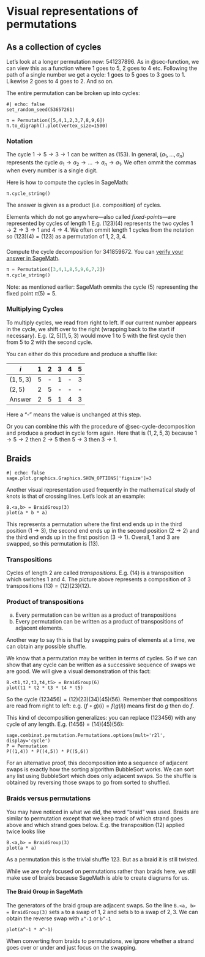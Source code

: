 # Visual representations of permutations

## As a collection of cycles {#sec-cycle-decomposition}

Let's look at a longer permutation now: $541237896$. As in @sec-function, we can view this as a function where $1$ goes to $5$, $2$ goes to $4$ etc. Following the path of a single number we get a cycle: $1$ goes to $5$ goes to $3$ goes to $1$. Likewise $2$ goes to $4$ goes to $2$. And so on.

The entire permutation can be broken up into cycles:

```sage
#| echo: false
set_random_seed(53657261)
```

```sage
π = Permutation([5,4,1,2,3,7,8,9,6])
π.to_digraph().plot(vertex_size=1500)
```

### Notation

The cycle $1 \to 5 \to 3 \to 1$ can be written as $(153)$. In general, $(a_1,\dots,a_n)$ represents the cycle $a_1 \to a_2 \to \dots \to a_n \to a_1$. We often ommit the commas when every number is a single digit.

Here is how to compute the cycles in SageMath:

```sage
π.cycle_string()
```

The answer is given as a product (i.e. composition) of cycles.

Elements which do not go anywhere---also called *fixed-points*---are represented by cycles of length $1$ E.g. $(123)(4)$ represents the two cycles $1 \to 2 \to 3 \to 1$ and $4 \to 4$. We often ommit length $1$ cycles from the notation so $(123)(4) = (123)$ as a permutation of $1,2,3,4$.

::: {#exr-cycle-decomposition}
###

Compute the cycle decomposition for $341859672$. You can [verify your answer in SageMath](https://sagecell.sagemath.org/).

```python
π = Permutation([3,4,1,8,5,9,6,7,2])
π.cycle_string()
```
:::

Note: as mentioned earlier: SageMath ommits the cycle $(5)$ representing the fixed point $\pi(5) = 5$.

### Multiplying Cycles {#sec-cycle-multiplication}

To multiply cycles, we read from right to left. If our current number appears in the cycle, we shift over to the right (wrapping back to the start if necessary). E.g. $(2, 5)(1, 5, 3)$ would move $1$ to $5$ with the first cycle then from $5$ to $2$ with the second cycle.

You can either do this procedure and produce a shuffle like:

|            $i$ | 1 | 2 | 3 | 4 | 5 |
|----------------|---|---|---|---|---|
| $(1, 5, 3)$    | 5 | - | 1 | - | 3 |
| $(2, 5)$       | 2 | 5 | - | - | - |
| Answer         | 2 | 5 | 1 | 4 | 3 |

Here a "-" means the value is unchanged at this step.

Or you can combine this with the procedure of @sec-cycle-decomposition and produce a product in cycle form again. Here that is $(1, 2, 5, 3)$ because $1 \to 5 \to 2$ then $2 \to 5$ then $5 \to 3$ then $3 \to 1$.

## Braids {#sec-braids}

```sage
#| echo: false
sage.plot.graphics.Graphics.SHOW_OPTIONS['figsize']=3
```

Another visual representation used frequently in the mathematical study of knots is that of crossing lines. Let's look at an example:

```sage
B.<a,b> = BraidGroup(3)
plot(a * b * a)
```

This represents a permutation where the first end ends up in the third position ($1 \to 3$), the second end ends up in the second position ($2 \to 2$) and the third end ends up in the first position ($3 \to 1$). Overall, $1$ and $3$ are swapped, so this permutation is $(13)$.

### Transpositions
Cycles of length $2$ are called *transpositions*. E.g. $(14)$ is a transposition which switches $1$ and $4$. The picture above represents a composition of $3$ transpositions $(13) = (12)(23)(12)$.

::: {#thm-product-of-transpositions}
### Product of transpositions
a) Every permutation can be written as a product of transpositions
b) Every permutation can be written as a product of transpositions of adjacent elements.

Another way to say this is that by swapping pairs of elements at a time, we can obtain any possible shuffle.
:::

::: {.proof}
We know that a permutation may be written in terms of cycles. So if we can show that any cycle can be written as a successive sequence of swaps we are good. We will give a visual demonstration of this fact:

```sage
B.<t1,t2,t3,t4,t5> = BraidGroup(6)
plot(t1 * t2 * t3 * t4 * t5)
```

So the cycle $(123456) = (12)(23)(34)(45)(56)$. Remember that compositions are read from right to left: e.g. $(f \circ g)(i) = f(g(i))$ means first do $g$ then do $f$.

This kind of decomposition generalizes: you can replace $(123456)$ with any cycle of any length. E.g. $(1456) = (14)(45)(56)$:

```sage
sage.combinat.permutation.Permutations.options(mult='r2l', display='cycle')
P = Permutation
P((1,4)) * P((4,5)) * P((5,6))
```
:::

For an alternative proof, this decomposition into a sequence of adjacent swaps is exactly how the sorting algorithm BubbleSort works. We can sort any list using BubbleSort which does only adjacent swaps. So the shuffle is obtained by reversing those swaps to go from sorted to shuffled.

### Braids versus permutations

You may have noticed in what we did, the word "braid" was used. Braids are similar to permutation except that we keep track of which strand goes above and which strand goes below. E.g. the transposition $(12)$ applied twice looks like

```sage
B.<a,b> = BraidGroup(3)
plot(a * a)
```

As a permutation this is the trivial shuffle $123$. But as a braid it is still twisted.

While we are only focused on permutations rather than braids here, we still make use of braids because SageMath is able to create diagrams for us.

#### The Braid Group in SageMath

The generators of the braid group are adjacent swaps. So the line `B.<a, b> = BraidGroup(3)` sets `a` to a swap of $1, 2$ and sets `b` to a swap of $2, 3$. We can obtain the reverse swap with `a^-1` or `b^-1`

```sage
plot(a^-1 * a^-1)
```

When converting from braids to permutations, we ignore whether a strand goes over or under and just focus on the swapping.
